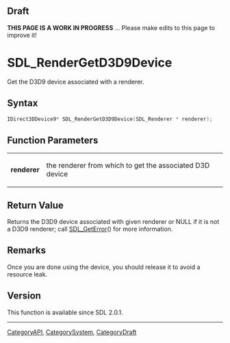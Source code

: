 
== Draft ==


'''THIS PAGE IS A WORK IN PROGRESS''' ... Please make edits to this page to improve it!


<!-- #*^*^*^*^*See https://wiki.libsdl.org/SGFunctions for details on editing this page*^*^*^*^* -->


= SDL_RenderGetD3D9Device =

Get the D3D9 device associated with a renderer.

== Syntax ==

<syntaxhighlight lang='c'>
IDirect3DDevice9* SDL_RenderGetD3D9Device(SDL_Renderer * renderer);
</syntaxhighlight>

== Function Parameters ==

{|
|'''renderer'''
|the renderer from which to get the associated D3D device
|}

== Return Value ==

Returns the D3D9 device associated with given renderer or NULL if it is not
a D3D9 renderer; call [[SDL_GetError]]() for more information.



== Remarks ==

Once you are done using the device, you should release it to avoid a
resource leak.

== Version ==

This function is available since SDL 2.0.1.


----
[[CategoryAPI]], [[CategorySystem]], [[CategoryDraft]]
<!-- #See the Style Guide for instructions on editing the footer. -->


